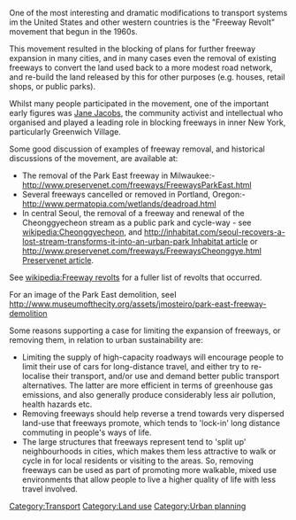 One of the most interesting and dramatic modifications to transport systems im the United States and other western countries is the "Freeway Revolt" movement that begun in the 1960s.

This movement resulted in the blocking of plans for further freeway expansion in many cities, and in many cases even the removal of existing freeways to convert the land used back to a more modest road network, and re-build the land released by this for other purposes (e.g. houses, retail shops, or public parks).

Whilst many people participated in the movement, one of the important early figures was [http://en.wikipedia.org/wiki/Jane_Jacobs Jane Jacobs], the community activist and intellectual who organised and played a leading role in blocking freeways in inner New York, particularly Greenwich Village.

Some good discussion of examples of freeway removal, and historical discussions of the movement, are available at: 
* The removal of the Park East freeway in Milwaukee:- http://www.preservenet.com/freeways/FreewaysParkEast.html
* Several freeways cancelled or removed in Portland, Oregon:- http://www.permatopia.com/wetlands/deadroad.html
* In central Seoul, the removal of a freeway and renewal of the Cheonggyecheon stream as a public park and cycle-way - see [[wikipedia:Cheonggyecheon]], and [[http://inhabitat.com/seoul-recovers-a-lost-stream-transforms-it-into-an-urban-park Inhabitat article]] or [[http://www.preservenet.com/freeways/FreewaysCheonggye.html Preservenet article]].

See [[wikipedia:Freeway revolts]] for a fuller list of revolts that occurred.

For an image of the Park East demolition, seeI http://www.museumofthecity.org/assets/jmosteiro/park-east-freeway-demolition

Some reasons supporting a  case for limiting the expansion of freeways, or removing them, in relation to urban sustainability are:
* Limiting the supply of high-capacity roadways will encourage people to limit their use of cars for long-distance travel, and either try to re-localise their transport, and/or use and demand better public transport alternatives. The latter are more efficient in terms of greenhouse gas emissions, and also generally produce considerably less air pollution, health hazards etc. 
* Removing freeways should help reverse a trend towards very dispersed land-use that freeways promote, which tends to 'lock-in' long distance commuting in people's ways of life.
* The large structures that freeways represent tend to 'split up' neighbourhoods in cities, which makes them less attractive to walk or cycle in for local residents or visiting to the areas. So, removing freeways can be used as part of promoting more walkable, mixed use environments that allow people to live a higher quality of life with less travel involved.


[[Category:Transport]] [[Category:Land use]] [[Category:Urban planning]]